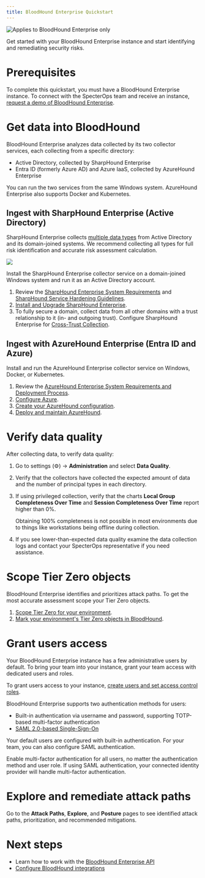 ```yaml
---
title: BloodHound Enterprise Quickstart
---
```



<img noZoom src="/assets/enterprise-edition-pill-tag.svg" alt="Applies to BloodHound Enterprise only" />

Get started with your BloodHound Enterprise instance and start identifying and remediating security risks.

# Prerequisites

To complete this quickstart, you must have a BloodHound Enterprise instance. To connect with the SpecterOps team and receive an instance, [request a demo of BloodHound Enterprise](https://specterops.io/get-a-demo/).

# Get data into BloodHound

BloodHound Enterprise analyzes data collected by its two collector services, each collecting from a specific directory:

* Active Directory, collected by SharpHound Enterprise
* Entra ID (formerly Azure AD) and Azure IaaS, collected by AzureHound Enterprise

You can run the two services from the same Windows system. AzureHound Enterprise also supports Docker and Kubernetes.

<OpengraphLibrary />

## Ingest with SharpHound Enterprise (Active Directory)

SharpHound Enterprise collects [multiple data types](/collect-data/enterprise-collection/data-retention) from Active Directory and its domain-joined systems. We recommend collecting all types for full risk identification and accurate risk assessment calculation.

<Frame>
  <img src="/images/quickstart/collection_diagram.png" />
</Frame>

Install the SharpHound Enterprise collector service on a domain-joined Windows system and run it as an Active Directory account.

1. Review the [SharpHound Enterprise System Requirements](/collect-data/sharphound/install/system-requirements) and [SharpHound Service Hardening Guidelines](/manage-bloodhound/securing-bloodhound-and-collectors/sharphound-hardening).
2. [Install and Upgrade SharpHound Enterprise](/collect-data/sharphound/install/install-and-upgrade).
3. To fully secure a domain, collect data from all other domains with a trust relationship to it (in- and outgoing trust). Configure SharpHound Enterprise for [Cross-Trust Collection](/collect-data/enterprise-collection/cross-trust).

## Ingest with AzureHound Enterprise (Entra ID and Azure)

Install and run the AzureHound Enterprise collector service on Windows, Docker, or Kubernetes.

1. Review the [AzureHound Enterprise System Requirements and Deployment Process](/collect-data/azurehound/install/system-requirements).
2. [Configure Azure](/collect-data/azurehound/install/azure-configuration).
3. [Create your AzureHound configuration](/collect-data/azurehound/install/create-configuration).
4. [Deploy and maintain AzureHound](/collect-data/azurehound/install/installation-options).

# Verify data quality

After collecting data, to verify data quality:

1. Go to settings (⚙️) → **Administration** and select **Data Quality**.

2. Verify that the collectors have collected the expected amount of data and the number of principal types in each directory.

3. If using privileged collection, verify that the charts **Local Group Completeness Over Time** and **Session Completeness Over Time** report higher than 0%.

   Obtaining 100% completeness is not possible in most environments due to things like workstations being offline during collection.

4. If you see lower-than-expected data quality examine the data collection logs and contact your SpecterOps representative if you need assistance.

# Scope Tier Zero objects

BloodHound Enterprise identifies and prioritizes attack paths. To get the most accurate assessment scope your Tier Zero objects.

1. [Scope Tier Zero for your environment](/core-concepts/tier-zero-members).
2. [Mark your environment's Tier Zero objects in BloodHound](/core-concepts/modifying-tier-zero).

# Grant users access

Your BloodHound Enterprise instance has a few administrative users by default. To bring your team into your instance, grant your team access with dedicated users and roles.

To grant users access to your instance, [create users and set access control roles](/manage-bloodhound/auth/users-and-roles).

BloodHound Enterprise supports two authentication methods for users:

* Built-in authentication via username and password, supporting TOTP-based multi-factor authentication
* [SAML 2.0-based Single-Sign-On](/manage-bloodhound/auth/saml)

Your default users are configured with built-in authentication. For your team, you can also configure SAML authentication.

<Tip>Enable multi-factor authentication for all users, no matter the authentication method and user role. If using SAML authentication, your connected identity provider will handle multi-factor authentication.</Tip>

# Explore and remediate attack paths

Go to the **Attack Paths**, **Explore**, and **Posture** pages to see identified attack paths, prioritization, and recommended mitigations.

# Next steps

* Learn how to work with the [BloodHound Enterprise API](/integrations/bloodhound-api/working-with-api)
* [Configure BloodHound integrations](/integrations/integrations/overview)

